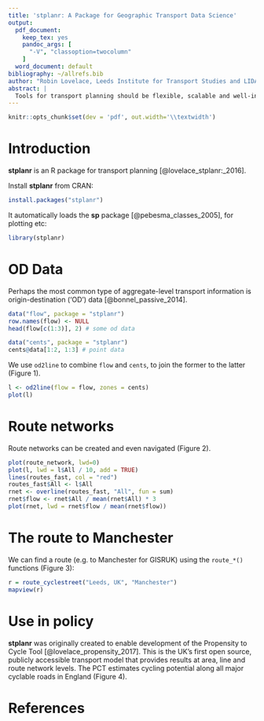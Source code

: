 ```yaml
---
title: 'stplanr: A Package for Geographic Transport Data Science'
output:
  pdf_document:
    keep_tex: yes
    pandoc_args: [
      "-V", "classoption=twocolumn"
    ]
  word_document: default
bibliography: ~/allrefs.bib
author: "Robin Lovelace, Leeds Institute for Transport Studies and LIDA"
abstract: |
  Tools for transport planning should be flexible, scalable and well-integrated with geographic data. **stplanr** meets each of these criteria by providing functionality commonly needed for transport planning in R, with an emphasis on spatial transport data. Reproducible code - https://github.com/ropensci/stplanr.
---
```


```r
knitr::opts_chunk$set(dev = 'pdf', out.width='\\textwidth')
```

# Introduction

**stplanr** is an R package for transport planning [@lovelace_stplanr:_2016].

Install **stplanr** from CRAN:

```r
install.packages("stplanr")
```

It automatically loads the **sp** package [@pebesma_classes_2005], for plotting etc:

```r
library(stplanr)
```

# OD Data

Perhaps the most common type of aggregate-level transport information is origin-destination ('OD') data [@bonnel_passive_2014].
  

```r
data("flow", package = "stplanr")
row.names(flow) <- NULL
head(flow[c(1:3)], 2) # some od data
```

```r
data("cents", package = "stplanr")
cents@data[1:2, 1:3] # point data
```

We use `od2line` to combine `flow` and `cents`, to join
the former to the latter (Figure 1). 

```r
l <- od2line(flow = flow, zones = cents)
plot(l)
```

# Route networks

Route networks can be created and even navigated (Figure 2).

```r
plot(route_network, lwd=0)
plot(l, lwd = l$All / 10, add = TRUE)
lines(routes_fast, col = "red")
routes_fast$All <- l$All
rnet <- overline(routes_fast, "All", fun = sum)
rnet$flow <- rnet$All / mean(rnet$All) * 3
plot(rnet, lwd = rnet$flow / mean(rnet$flow))
```

# The route to Manchester

We can find a route (e.g. to Manchester for GISRUK) using the `route_*()` functions (Figure 3):

```r
r = route_cyclestreet("Leeds, UK", "Manchester")
mapview(r)
```

<!-- ```{r, fig.cap="The route to GISRUK.", echo=FALSE, out.width="100%"} -->
<!-- download.file("https://cloud.githubusercontent.com/assets/1825120/25223541/8ef633d0-25b3-11e7-920a-933e2ba5b83f.png", "leeds-to-man.png") -->
<!-- knitr::include_graphics("leeds-to-man.png") -->
<!-- ``` -->

# Use in policy

**stplanr** was originally created to enable development of the Propensity to Cycle Tool [@lovelace_propensity_2017].
This is the UK's first open source, publicly accessible transport model that provides results at area, line and route network levels.
The PCT estimates cycling potential along all major cyclable roads in England (Figure 4).

<!-- ```{r, fig.cap="The Propensity to Cycle Tool in action. This shows the shift in cycling uptake in Leeds from a 'Go Dutch' scenario", echo=FALSE, out.width="100%"} -->
<!-- download.file("https://github.com/npct/pct/blob/master/flow-model/leeds-rnet-gov-go.png?raw=true", destfile = "leeds-rnet-gov-go.png") -->
<!-- knitr::include_graphics("leeds-rnet-gov-go.png") -->
<!-- file.remove("leeds-rnet-gov-go.png") -->
<!-- ``` -->




# References
